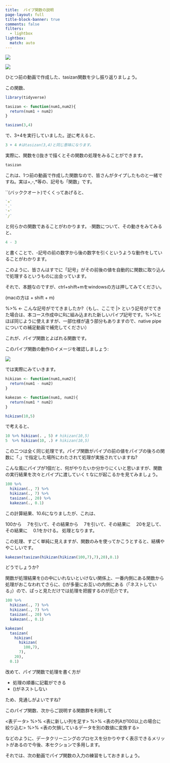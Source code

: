 ```yaml
---
title:  パイプ関数の説明
page-layout: full
title-block-banner: true
comments: false
filters:
  - lightbox
lightbox:
  match: auto
---
```


::: {layout-ncol=3}
![](slides/s5b/slides010.jpg){group="slides"}

![](slides/s5b/slides011.jpg){group="slides"}
:::

ひとつ前の動画で作成した、tasizan関数を少し振り返りましょう。

この関数、

```r
library(tidyverse)
```

```r
tasizan <- function(num1,num2){
  return(num1 + num2)
}

tasizan(3,4)
```

で、3+4を実行していました。逆に考えると、

```r
3 + 4 #はtasizan(3,4)と同じ意味になります。
```

実際に、関数を()抜きで描くとその関数の処理をみることができます。

```r
tasizan
```

これは、1つ前の動画で作成した関数なので、皆さんがタイプしたものと一緒ですね。実は+,-,*等の、記号も「関数」です。

``(バッククオート)でくくってあげると、

```r
`+`
`-`
`*`
`/`
```

と何らかの関数であることがわかります。`-`関数について、その動きをみてみると、

```r
4 - 3
```

と書くことで、-記号の前の数字から後の数字を引くというような動作をしていることがわかります。

このように、皆さんはすでに「記号」がその前後の値を自動的に関数に取り込んで処理するというものに出会っています。

それで、本題なのですが、ctrl+shift+mをwindowsの方は押してみてください。

(macの方は + shift + m)

 %>% <- こんな記号がでてきましたか?（もし、ここで |> という記号がでてきた場合は、本コース作成中にRに組み込まれた新しいパイプ記号です。%>%とほぼ同じように使えますが、一部仕様が違う部分もありますので、native pipeについての補足動画で補完してください）
 
これが、パイプ関数とよばれる関数です。
 
このパイプ関数の動作のイメージを確認しましょう:


::: {layout-ncol=3}
![](slides/s5b/slides012.jpg)
:::
 
では実際にみていきます。

```r
hikizan <- function(num1,num2){
  return(num1 - num2)
}

kakezan <- function(num1, num2){
  return(num1 * num2)
}

hikizan(10,5)
```

で考えると、

```r
10 %>% hikizan(. , 5) # hikizan(10,5)
5  %>% hikizan(10, .) # hikizan(10,5)
```

この二つは全く同じ処理です。パイプ関数がパイプの前の値をパイプの後ろの関数に「.」で指定した場所にわたされて処理が実施されていますね?

こんな風にパイプが1個だと、何がやりたいか分かりにくいと思いますが、関数の実行結果を次々とパイプに渡していくｔなにが起こるかを見てみましょう。

```r
100 %>% 
  hikizan(., 7) %>% 
  hikizan(., 7) %>% 
  tasizan(., 20) %>% 
  kakezan(., 0.1)
```

この計算結果、10.6になりましたが、これは、

100から
　7を引いて、その結果から
　7を引いて、その結果に
　20を足して、その結果に
　0.1をかける。
処理となります。

この処理、すごく単純に見えますが、関数のみを使ってかこうとすると、結構ややこしいです。

```r
kakezan(tasizan(hikizan(hikizan(100,7),7),20),0.1)
```

どうでしょうか?

関数が処理結果を()の中にいれないといけない関係上、一番内側にある関数から処理がおこなわれてさらに、()が多量にお互いの内側にある（「ネストしている」）ので、ぱっと見ただけでは処理を把握するのが厄介です。

```r
100 %>% 
  hikizan(., 7) %>% 
  hikizan(., 7) %>% 
  tasizan(., 20) %>% 
  kakezan(., 0.1)

kakezan(
  tasizan(
    hikizan(
      hikizan(
        100,7),
      7),
    20),
  0.1)
```

改めて、パイプ関数で処理を書く方が

* 処理の順番に記載ができる
* ()がネストしない

ため、見通しがよいですね?

このパイプ関数、次からご説明する関数群を利用して

 <表データ> %>% 
   <表に新しい列を足す> %>% 
   <表の列Aが100以上の場合に絞り込む> %>% 
   <表の欠損しているデータを別の数値に変換する>
 
などのように、データクリーニングのプロセスを分かりやすく表示できるメリットがあるので今後、本セクションで多用します。
 
それでは、次の動画でパイプ関数の入力の練習をしておきましょう。

